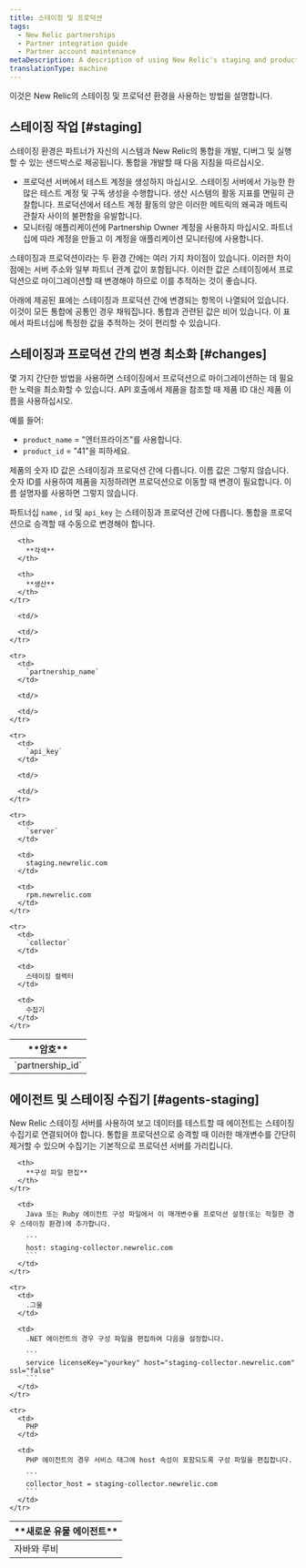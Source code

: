 ```yaml
---
title: 스테이징 및 프로덕션
tags:
  - New Relic partnerships
  - Partner integration guide
  - Partner account maintenance
metaDescription: A description of using New Relic's staging and production environments for partners.
translationType: machine
---
```


이것은 New Relic의 스테이징 및 프로덕션 환경을 사용하는 방법을 설명합니다.

## 스테이징 작업 [#staging]

스테이징 환경은 파트너가 자신의 시스템과 New Relic의 통합을 개발, 디버그 및 실행할 수 있는 샌드박스로 제공됩니다. 통합을 개발할 때 다음 지침을 따르십시오.

* 프로덕션 서버에서 테스트 계정을 생성하지 마십시오. 스테이징 서버에서 가능한 한 많은 테스트 계정 및 구독 생성을 수행합니다. 생산 시스템의 활동 지표를 면밀히 관찰합니다. 프로덕션에서 테스트 계정 활동의 양은 이러한 메트릭의 왜곡과 메트릭 관찰자 사이의 불편함을 유발합니다.
* 모니터링 애플리케이션에 Partnership Owner 계정을 사용하지 마십시오. 파트너십에 따라 계정을 만들고 이 계정을 애플리케이션 모니터링에 사용합니다.

스테이징과 프로덕션이라는 두 환경 간에는 여러 가지 차이점이 있습니다. 이러한 차이점에는 서버 주소와 일부 파트너 관계 값이 포함됩니다. 이러한 값은 스테이징에서 프로덕션으로 마이그레이션할 때 변경해야 하므로 이를 추적하는 것이 좋습니다.

아래에 제공된 표에는 스테이징과 프로덕션 간에 변경되는 항목이 나열되어 있습니다. 이것이 모든 통합에 공통인 경우 채워집니다. 통합과 관련된 값은 비어 있습니다. 이 표에서 파트너십에 특정한 값을 추적하는 것이 편리할 수 있습니다.

## 스테이징과 프로덕션 간의 변경 최소화 [#changes]

몇 가지 간단한 방법을 사용하면 스테이징에서 프로덕션으로 마이그레이션하는 데 필요한 노력을 최소화할 수 있습니다. API 호출에서 제품을 참조할 때 제품 ID 대신 제품 이름을 사용하십시오.

예를 들어:

* `product_name` = "엔터프라이즈"를 사용합니다.
* `product_id` = "41"을 피하세요.

제품의 숫자 ID 값은 스테이징과 프로덕션 간에 다릅니다. 이름 값은 그렇지 않습니다. 숫자 ID를 사용하여 제품을 지정하려면 프로덕션으로 이동할 때 변경이 필요합니다. 이름 설명자를 사용하면 그렇지 않습니다.

파트너십 `name` , `id` 및 `api_key` 는 스테이징과 프로덕션 간에 다릅니다. 통합을 프로덕션으로 승격할 때 수동으로 변경해야 합니다.

<table>
  <thead>
    <tr>
      <th>
        **암호**
      </th>

      <th>
        **각색**
      </th>

      <th>
        **생산**
      </th>
    </tr>
  </thead>

  <tbody>
    <tr>
      <td>
        `partnership_id`
      </td>

      <td/>

      <td/>
    </tr>

    <tr>
      <td>
        `partnership_name`
      </td>

      <td/>

      <td/>
    </tr>

    <tr>
      <td>
        `api_key`
      </td>

      <td/>

      <td/>
    </tr>

    <tr>
      <td>
        `server`
      </td>

      <td>
        staging.newrelic.com
      </td>

      <td>
        rpm.newrelic.com
      </td>
    </tr>

    <tr>
      <td>
        `collector`
      </td>

      <td>
        스테이징 컬렉터
      </td>

      <td>
        수집기
      </td>
    </tr>
  </tbody>
</table>

## 에이전트 및 스테이징 수집기 [#agents-staging]

New Relic 스테이징 서버를 사용하여 보고 데이터를 테스트할 때 에이전트는 스테이징 수집기로 연결되어야 합니다. 통합을 프로덕션으로 승격할 때 이러한 매개변수를 간단히 제거할 수 있으며 수집기는 기본적으로 프로덕션 서버를 가리킵니다.

<table>
  <thead>
    <tr>
      <th width={150}>
        **새로운 유물 에이전트**
      </th>

      <th>
        **구성 파일 편집**
      </th>
    </tr>
  </thead>

  <tbody>
    <tr>
      <td>
        자바와 루비
      </td>

      <td>
        Java 또는 Ruby 에이전트 구성 파일에서 이 매개변수를 프로덕션 설정(또는 적절한 경우 스테이징 환경)에 추가합니다.

        ```
        host: staging-collector.newrelic.com
        ```
      </td>
    </tr>

    <tr>
      <td>
        .그물
      </td>

      <td>
        .NET 에이전트의 경우 구성 파일을 편집하여 다음을 설정합니다.

        ```
        service licenseKey="yourkey" host="staging-collector.newrelic.com" ssl="false"
        ```
      </td>
    </tr>

    <tr>
      <td>
        PHP
      </td>

      <td>
        PHP 에이전트의 경우 서비스 태그에 host 속성이 포함되도록 구성 파일을 편집합니다.

        ```
        collector_host = staging-collector.newrelic.com
        ```
      </td>
    </tr>
  </tbody>

  <tbody/>
</table>